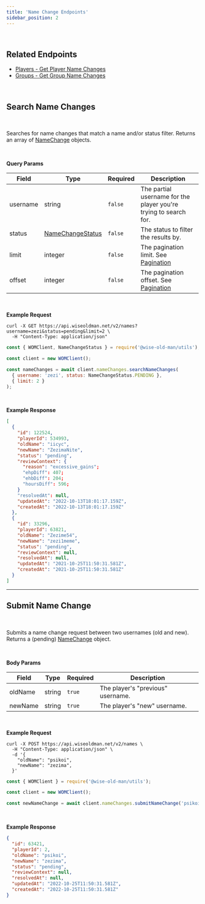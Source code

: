 ```yaml
---
title: 'Name Change Endpoints'
sidebar_position: 2
---
```



<br />

## Related Endpoints

- [Players - Get Player Name Changes](/players-api/player-endpoints#get-player-name-changes)
- [Groups - Get Group Name Changes](/groups-api/group-endpoints#get-group-name-changes)

<br />

## Search Name Changes

<Endpoint verb="GET" path="/names" />
<br />

Searches for name changes that match a name and/or status filter. Returns an array of [NameChange](/names-api/name-type-definitions#object-name-change) objects.

<br />

**Query Params**

| Field    | Type                                                                         | Required | Description                                                      |
| -------- | ---------------------------------------------------------------------------- | -------- | ---------------------------------------------------------------- |
| username | string                                                                       | `false`  | The partial username for the player you're trying to search for. |
| status   | [NameChangeStatus](/names-api/name-type-definitions#enum-name-change-status) | `false`  | The status to filter the results by.                             |
| limit    | integer                                                                      | `false`  | The pagination limit. See [Pagination](/#pagination)             |
| offset   | integer                                                                      | `false`  | The pagination offset. See [Pagination](/#pagination)            |

<br />

**Example Request**

<TabbedCodeBlock>

```curl
curl -X GET https://api.wiseoldman.net/v2/names?username=zezi&status=pending&limit=2 \
  -H "Content-Type: application/json"
```

```javascript
const { WOMClient, NameChangeStatus } = require('@wise-old-man/utils');

const client = new WOMClient();

const nameChanges = await client.nameChanges.searchNameChanges(
  { username: 'zezi', status: NameChangeStatus.PENDING },
  { limit: 2 }
);
```

</TabbedCodeBlock>

<br />

**Example Response**

```json
[
  {
    "id": 122524,
    "playerId": 534993,
    "oldName": "iicyc",
    "newName": "ZezimaNite",
    "status": "pending",
    "reviewContext": {
      "reason": "excessive_gains";
      "ehpDiff": 407;
      "ehbDiff": 204;
      "hoursDiff": 596;
    }
    "resolvedAt": null,
    "updatedAt": "2022-10-13T18:01:17.159Z",
    "createdAt": "2022-10-13T18:01:17.159Z"
  },
  {
    "id": 33296,
    "playerId": 63821,
    "oldName": "Zezime54",
    "newName": "zezi1meme",
    "status": "pending",
    "reviewContext": null,
    "resolvedAt": null,
    "updatedAt": "2021-10-25T11:50:31.581Z",
    "createdAt": "2021-10-25T11:50:31.581Z"
  }
]
```

---

## Submit Name Change

<Endpoint verb="POST" path="/names" />
<br />

Submits a name change request between two usernames (old and new). Returns a (pending) [NameChange](/names-api/name-type-definitions#object-name-change) object.

<br />

**Body Params**

| Field   | Type   | Required | Description                       |
| ------- | ------ | -------- | --------------------------------- |
| oldName | string | `true`   | The player's "previous" username. |
| newName | string | `true`   | The player's "new" username.      |

<br />

**Example Request**

<TabbedCodeBlock>

```curl
curl -X POST https://api.wiseoldman.net/v2/names \
  -H "Content-Type: application/json" \
  -d '{
	"oldName": "psikoi",
	"newName": "zezima",
  }'
```

```javascript
const { WOMClient } = require('@wise-old-man/utils');

const client = new WOMClient();

const newNameChange = await client.nameChanges.submitNameChange('psikoi', 'zezima');
```

</TabbedCodeBlock>

<br />

**Example Response**

```json
{
  "id": 63421,
  "playerId": 2,
  "oldName": "psikoi",
  "newName": "zezima",
  "status": "pending",
  "reviewContext": null,
  "resolvedAt": null,
  "updatedAt": "2022-10-25T11:50:31.581Z",
  "createdAt": "2022-10-25T11:50:31.581Z"
}
```
